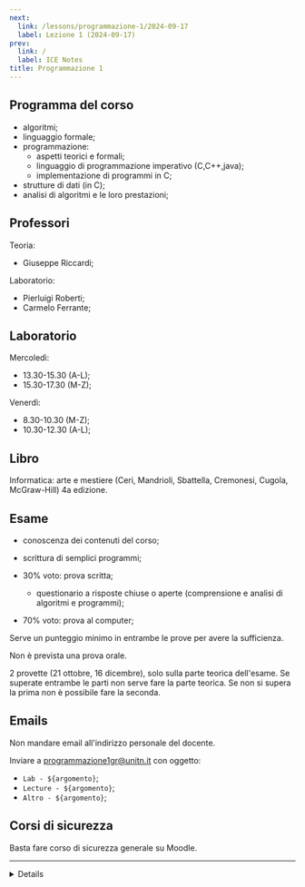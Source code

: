 ```yaml
---
next:
  link: /lessons/programmazione-1/2024-09-17
  label: Lezione 1 (2024-09-17)
prev:
  link: /
  label: ICE Notes
title: Programmazione 1
---
```



## Programma del corso

- algoritmi;
- linguaggio formale;
- programmazione:
  - aspetti teorici e formali;
  - linguaggio di programmazione imperativo (C,C++,java);
  - implementazione di programmi in C;
- strutture di dati (in C);
- analisi di algoritmi e le loro prestazioni;

## Professori

Teoria:

- Giuseppe Riccardi;

Laboratorio:

- Pierluigi Roberti;
- Carmelo Ferrante;

## Laboratorio

Mercoledì:

- 13.30-15.30 (A-L);
- 15.30-17.30 (M-Z);

Venerdì:

- 8.30-10.30 (M-Z);
- 10.30-12.30 (A-L);

## Libro

Informatica: arte e mestiere (Ceri, Mandrioli, Sbattella, Cremonesi, Cugola,
McGraw-Hill) 4a edizione.

## Esame

- conoscenza dei contenuti del corso;
- scrittura di semplici programmi;

- 30% voto: prova scritta;
  - questionario a risposte chiuse o aperte (comprensione e analisi di algoritmi
    e programmi);
- 70% voto: prova al computer;

Serve un punteggio minimo in entrambe le prove per avere la sufficienza.

Non è prevista una prova orale.

2 provette (21 ottobre, 16 dicembre), solo sulla parte teorica dell'esame. Se
superate entrambe le parti non serve fare la parte teorica. Se non si supera la
prima non è possibile fare la seconda.

## Emails

Non mandare email all'indirizzo personale del docente.

Inviare a [programmazione1gr@unitn.it](programmazione1gr@unitn.it) con oggetto:

- `Lab - ${argomento}`;
- `Lecture - ${argomento}`;
- `Altro - ${argomento}`;

## Corsi di sicurezza

Basta fare corso di sicurezza generale su Moodle.

---

<Details summary="Lezioni">

<ul>
  {(await getCollection("docs"))
    .filter((c) => c.slug.startsWith("lessons/programmazione-1/"))
    .map((c) => (
      <li>
        <a href={c.slug}>{c.data.title}</a>
      </li>
    ))}
</ul>

</Details>

